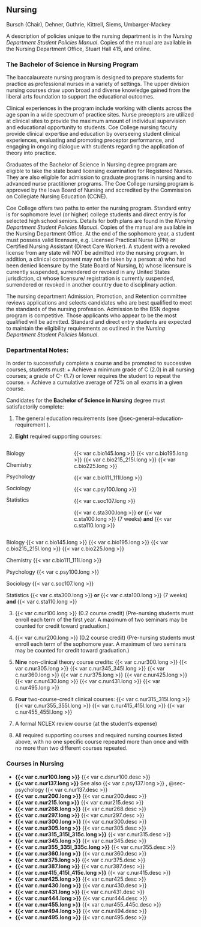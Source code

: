 ## Nursing

Bursch (Chair), Dehner, Guthrie, Kittrell, Siems, Umbarger-Mackey 

A description of policies unique to the nursing department is in the *Nursing Department Student Policies Manual*. Copies of the manual are available in the Nursing Department Office, Stuart Hall 415, and online.

### The Bachelor of Science in Nursing Program

The baccalaureate nursing program is designed to prepare students for practice as professional nurses in a variety of settings. The upper division nursing courses draw upon broad and diverse knowledge gained from the liberal arts foundation to support the educational outcomes. 

Clinical experiences in the program include working with clients across the age span in a wide spectrum of practice sites. Nurse preceptors are utilized at clinical sites to provide the maximum amount of individual supervision and educational opportunity to students. Coe College nursing faculty provide clinical expertise and education by overseeing student clinical experiences, evaluating and promoting preceptor performance, and engaging in ongoing dialogue with students regarding the application of theory into practice. 

Graduates of the Bachelor of Science in Nursing degree program are eligible to take the state board licensing examination for Registered Nurses. They are also eligible for admission to graduate programs in nursing and to advanced nurse practitioner programs. The Coe College nursing program is approved by the Iowa Board of Nursing and accredited by the Commission on Collegiate Nursing Education (CCNE). 

Coe College offers two paths to enter the nursing program.  Standard entry is for sophomore level (or higher) college students and direct entry is for selected high school seniors.  Details for both plans are found in the *Nursing Department Student Policies Manual*.  Copies of the manual are available in the Nursing Department Office.  At the end of the sophomore year, a student must possess valid licensure, e.g. Licensed Practical Nurse (LPN) or Certified Nursing Assistant (Direct Care Worker). A student with a revoked license from any state will NOT be admitted into the nursing program. In addition, a clinical component may not be taken by a person: a) who had been denied licensure by the State Board of Nursing, b) whose licensure is currently suspended, surrendered or revoked in any United States jurisdiction, c) whose licensure/ registration is currently suspended, surrendered or revoked in another country due to disciplinary action.

The nursing department Admission, Promotion, and Retention committee reviews applications and selects candidates who are best qualified to meet the standards of the nursing profession. Admission to the BSN degree program is competitive. Those applicants who appear to be the most qualified will be admitted. Standard and direct entry students are expected to maintain the eligibility requirements as outlined in the *Nursing Department Student Policies Manual*. 

### Departmental Notes: 

In order to successfully complete a course and be promoted to successive courses, students must:
	+ Achieve a minimum grade of C (2.0) in all nursing courses; a grade of C- (1.7) or lower requires the student to repeat the course.
	+ Achieve a cumulative average of 72% on all exams in a given course.

Candidates for the **Bachelor of Science in Nursing** degree must satisfactorily complete: 

1. The general education requirements (see @sec-general-education-requirement ).

2. **Eight** required supporting courses:

:::: {.columns}

::: {.column width="20%"}
Biology

Chemistry

Psychology

Sociology

Statistics 
:::

::: {.column width="10%"}

:::

::: {.column width="70%"}

{{< var c.bio145.long >}}
{{< var c.bio195.long >}}
{{< var c.bio215_215l.long >}}
{{< var c.bio225.long >}}

{{< var c.bio111_111l.long >}}

{{< var c.psy100.long >}}

{{< var c.soc107.long >}}

{{< var c.sta300.long >}} **or**
{{< var c.sta100.long >}} (7 weeks) **and** {{< var c.sta110.long >}}
:::

::::

Biology         {{< var c.bio145.long >}}
		{{< var c.bio195.long >}}
		{{< var c.bio215_215l.long >}}
		{{< var c.bio225.long >}}
		
Chemistry	{{< var c.bio111_111l.long >}}

Psychology 	{{< var c.psy100.long >}}

Sociology	{{< var c.soc107.long >}}

Statistics 	{{< var c.sta300.long >}} **or**
		{{< var c.sta100.long >}} (7 weeks) **and** {{< var c.sta110.long >}}

3. {{< var c.nur100.long >}} (0.2 course credit) (Pre-nursing students must enroll each term of the first year.  A maximum of two seminars may be counted for credit toward graduation.)

4. {{< var c.nur200.long >}} (0.2 course credit) (Pre-nursing students must enroll each term of the sophomore year. A maximum of two seminars may be counted for credit toward graduation.)

5. **Nine** non-clinical theory course credits: 
	{{< var c.nur300.long >}} 
	{{< var c.nur305.long >}}
	{{< var c.nur345_345l.long >}}
	{{< var c.nur360.long >}}
	{{< var c.nur375.long >}}
	{{< var c.nur425.long >}}
	{{< var c.nur430.long >}}
	{{< var c.nur431.long >}}
	{{< var c.nur495.long >}}

6. **Four** two-course-credit clinical courses: 
	{{< var c.nur315_315l.long >}}
	{{< var c.nur355_355l.long >}}
	{{< var c.nur415_415l.long >}}
	{{< var c.nur455_455l.long >}}

7. A formal NCLEX review course (at the student’s expense)

8. All required supporting courses and required nursing courses listed above, with no one specific course repeated more than once and with no more than two different courses repeated.


### Courses in Nursing

- **{{< var c.nur100.long >}}**
  {{< var c.dsnur100.desc >}}  
- **{{< var c.nur137.long >}}**
See also {{< var c.psy137.long >}} , @sec-psychology
  {{< var c.nur137.desc >}} 
- **{{< var c.nur200.long >}}**
  {{< var c.nur200.desc >}}
- **{{< var c.nur215.long >}}**
  {{< var c.nur215.desc >}}  
- **{{< var c.nur268.long >}}**
  {{< var c.nur268.desc >}} 
- **{{< var c.nur297.long >}}**
  {{< var c.nur297.desc >}} 
- **{{< var c.nur300.long >}}**
  {{< var c.nur300.desc >}}
- **{{< var c.nur305.long >}}**
  {{< var c.nur305.desc >}}
- **{{< var c.nur315_315l_315c.long >}}**
  {{< var c.nur315.desc >}} 
- **{{< var c.nur345.long >}}**
  {{< var c.nur345.desc >}}  
- **{{< var c.nur355_335l_335c.long >}}**
  {{< var c.nur355.desc >}} 
- **{{< var c.nur360.long >}}**
  {{< var c.nur360.desc >}}  
- **{{< var c.nur375.long >}}**
  {{< var c.nur375.desc >}} 
- **{{< var c.nur387.long >}}**
  {{< var c.nur387.desc >}} 
- **{{< var c.nur415_415l_415c.long >}}**
  {{< var c.nur415.desc >}} 
- **{{< var c.nur425.long >}}**
  {{< var c.nur425.desc >}} 
- **{{< var c.nur430.long >}}**
  {{< var c.nur430.desc >}} 
- **{{< var c.nur431.long >}}**
  {{< var c.nur431.desc >}} 
- **{{< var c.nur444.long >}}**
  {{< var c.nur444.desc >}} 
- **{{< var c.nur455.long >}}**
  {{< var c.nur455_445c.desc >}} 
- **{{< var c.nur494.long >}}**
  {{< var c.nur494.desc >}} 
- **{{< var c.nur495.long >}}**
  {{< var c.nur495.desc >}} 



